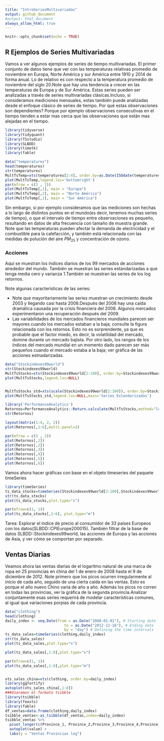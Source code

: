 ```yaml
---
title: "IntroSeriesMultivariadas"
output: github_document
#output: html_document
always_allow_html: true
---
```


```r
knitr::opts_chunk$set(echo = TRUE)
```

## R Ejemplos de Series Multivariadas



Vamos a ver algunos ejemplos de series de tiempo multivariadas. El primer conjunto de datos tiene que ver con las temperaturas relativas promedio de noviembre en Europa, Norte América y sur América entre 1910 y 2014 de forma anual. Lo de relativo es con respecto a la temperatura promedio de noviembre del siglo 20.Note que hay una tendencia a crecer en las temperaturas de Europa y de Sur América. Estas series pueden ser analizadas a través de series multivariadas clásicas.Incluso, si consideramos mediciones mensuales, estas también puede analizadas desde el enfoque clásico de series de tiempo. Por qué estas observaciones son dependientes? Porque por ejemplo observaciones consecutivas en el tiempo tienden a estar mas cerca que las observaciones que están mas alejadas en el tiempo.

```r
library(tidyverse)
library(tidyquant)
library(TSstudio)
library(SLBDD)
library(timetk)
library(fable)

data("temperatures")
head(temperatures)
str(temperatures)
MultTsTemp=xts(temperatures[2:4], order.by=as.Date(ISOdate(temperatures$year,1,1)))
plot(MultTsTemp,legend.loc='bottomright')
par(mfrow = c(3 , 1))
plot(MultTsTemp[,1], main = "Europa")
plot(MultTsTemp[,2], main = "Norte América")
plot(MultTsTemp[,1], main = "Sur América")
```

Sin embargo, si por ejemplo consideramos que las mediciones son hechas a lo largo de distintos puntos en el mundo(es decir, tenemos muchas series de tiempo), o que el intervalo de tiempo entre observaciones es pequeño, resultando en datos de alta frecuencia con tamaño de muestra grande. Note que las temperaturas pueden afectar la demanda de electricidad y el combustible para la calefacción, y también está relacionada con las medidas de polución del aire $PM_{25}$ y concentración de ozono.

### Acciones

Aquí se muestran los índices diarios de los 99 mercados de acciones alrededor del mundo. También se muestran las series estandarizadas a que tenga media cero y varianza 1.También se muestran las series de los log retornos.

Note algunas características de las series:

* Note que mayoritariamente las series muestran un crecimiento desde 2003 y llegando casi hasta 2008.Después del 2008 hay una caída  dramática causada por la crisis financiera del 2008. Algunos mercados experimentaron una recuperación después del 2009.
* Las variabilidades de los mercados financieros mundiales parecen ser mayores cuando los mercados estaban a la baja; consulte la figura relacionada con los retornos. Esto no es sorprendente, ya que es probable que el factor miedo, es decir, la volatilidad del mercado, domine durante un mercado bajista. Por otro lado, los rangos de los índices del mercado mundial en un momento dado parecen ser más pequeños cuando el mercado estaba a la baja; ver gráfica de las acciones estnadarizadas.

```r
data("Stockindexes99world")
str(Stockindexes99world)
MultTsStocks=xts(Stockindexes99world[2:100], order.by=Stockindexes99world$Date)
plot(MultTsStocks,legend.loc=NULL)


MultTsStocks_std=xts(scale(Stockindexes99world[2:100]), order.by=Stockindexes99world$Date)
plot(MultTsStocks_std,legend.loc=NULL,main='Series Estandarizadas')

library('PerformanceAnalytics')
Retornos=PerformanceAnalytics::Return.calculate(MultTsStocks,method="log")
str(Retornos)

layout(matrix(1:4, 2, 2))
plot(Retornos[,1:6],multi.panel=2)

par(mfrow = c(3 , 2))
plot(Retornos[,1])
plot(Retornos[,2])
plot(Retornos[,3])
plot(Retornos[,4])
plot(Retornos[,5])
plot(Retornos[,6])
```
Vamos ahora hacer gráficas con base en el objeto timeseries del paquete timeSeries 
```r
library(timeSeries)
ts_data_stocks=timeSeries(Stockindexes99world[2:100],Stockindexes99world$Date)
str(ts_data_stocks)
plot(ts_data_stocks,plot.type="s")

par(mfrow=c(1, 1))
plot(ts_data_stocks[,1:6], plot.type="m")
```
Tarea: Explorar el índice de precio al consumidor de 33 países Europeos con los datos(SLBDD::CPIEurope200015). También filtrar de la base de datos SLBDD::Stockindexes99world, las acciones de Europa y las acciones de Asia, y ver cómo se comportan por separado.

## Ventas Diarias
Veamos ahora  las ventas diarias de el logaritmo natural de una marca de ropa en 25 provincias en china del 1 de enero de 2008 hasta el 9 de diciembre de 2012.
Note primero que los picos ocurren irregularmente al inicio de cada año, seguido de una cierta caída en las ventas. Esto es porque el año nuevo Chino varía de año a año. Además los picos no corren en todas las provincias, ver la gráfica de la segunda provincia.Analizar conjuntamente esas series requerirá de modelar características comunes, al igual que variaciones porpias de cada provincia.

```r
data("clothing")
head(clothing)
daily_index <- seq.Date(from = as.Date("2008-01-01"), # Starting date
                           to = as.Date("2012-12-16"), # Ending date
                           by = "day") # Defining the time intervals
ts_data_sales=timeSeries(clothing,daily_index)
str(ts_data_sales)
plot(ts_data_sales,plot.type="s")

plot(ts_data_sales[,1:8],plot.type="s")

par(mfrow=c(1, 1))
plot(ts_data_sales[,1:8],plot.type="m")


xts_sales_china=xts(clothing, order.by=daily_index)
library(ggfortify)
autoplot(xts_sales_china[,1:8])
###Usaremos el formato tsibble
library(tsibble)
library(feasts)
library(fable)
df_ventas=data.frame(clothing,daily_index)
tsibble_ventas<-as_tsibble(df_ventas,index=daily_index)
tsibble_ventas %>%
  pivot_longer(c(Province_1, Province_2,Province_3,Province_4,Province_5,Province_6,Province_7,Province_8), names_to="Series") %>%
  autoplot(value) +
  labs(y = "Ventas Provincias log")
```

